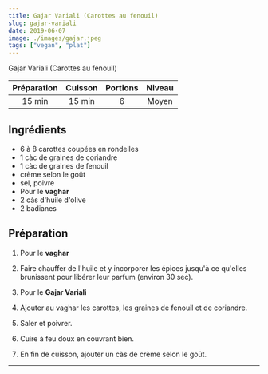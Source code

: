 ```yaml
---
title: Gajar Variali (Carottes au fenouil)
slug: gajar-variali
date: 2019-06-07
image: ./images/gajar.jpeg
tags: ["vegan", "plat"]
---
```


<StyledParagraph>Gajar Variali (Carottes au fenouil)</StyledParagraph>

| Préparation | Cuisson | Portions | Niveau |
| :-: | :-: | :-: | :-: |
| 15 min | 15 min | 6 | Moyen |

## Ingrédients
- <ListItem>6 à 8 carottes coupées en rondelles</ListItem>
- <ListItem>1 càc de graines de coriandre</ListItem>
- <ListItem>1 càc de graines de fenouil</ListItem>
- <ListItem>crème selon le goût</ListItem>
- <ListItem>sel, poivre</ListItem>
- <ListItem>Pour le **vaghar**</ListItem>
- <ListItem>2 càs d'huile d'olive</ListItem>
- <ListItem>2 badianes</ListItem>

## Préparation

1. Pour le **vaghar**

2. Faire chauffer de l'huile et y incorporer les épices jusqu'à ce qu'elles brunissent pour libérer leur parfum (environ 30 sec).

3. Pour le **Gajar Variali**

4. Ajouter au vaghar les carottes, les graines de fenouil et de coriandre.

5. Saler et poivrer.

6. Cuire à feu doux en couvrant bien.

7. En fin de cuisson, ajouter un càs de crème selon le goût.

---
